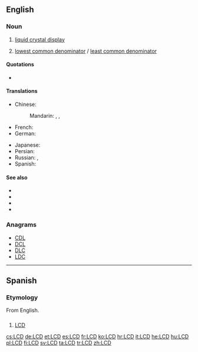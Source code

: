 ==English==
{{wikipedia}}

===Noun===
{{en-noun}}

# {{context|electronics|computing|lang=en}} [[liquid crystal display]]
# {{context|number theory|lang=en}} [[lowest common denominator]] / [[least common denominator]]

====Quotations====
* {{seeCites}}

====Translations====
{{trans-top|liquid crystal display}}
* Chinese:
*: Mandarin: {{t|cmn|液晶显示屏|sc=Hani}}, {{t|cmn|液晶显示器|sc=Hani}}, {{t+|cmn|LCD|sc=Hani}}
* French: {{t|fr|ACL}}
* German: {{t-needed|de}}
{{trans-mid}}
* Japanese: {{t-needed|ja}}
* Persian: {{t|fa|ال‌سی‌دی|tr=el-si-di|sc=fa-Arab}}
* Russian: {{t|ru|ЖКД|m|tr=ŽKD|sc=Cyrl}}, {{t|ru|ЖК-дисплей|m|tr=ŽK-displéj|sc=Cyrl}}
* Spanish: {{t-needed|es}}
{{trans-bottom}}

====See also====
* {{l|en|CRT}}
* {{l|en|LED}}
* {{l|en|TFT}}
* {{l|en|VDU}}

===Anagrams===
* [[CDL#English|CDL]]
* [[DCL#English|DCL]]
* [[DLC#English|DLC]]
* [[LDC#English|LDC]]

----

==Spanish==
{{wikipedia|lang=es}}

===Etymology===
From English.

==={{initialism-old|es}}===
{{es-noun|m}}

# {{context|electronics|computing|lang=es}} [[#English|LCD]] {{gloss|liquid crystal display}}

[[cs:LCD]]
[[de:LCD]]
[[et:LCD]]
[[es:LCD]]
[[fr:LCD]]
[[ko:LCD]]
[[hr:LCD]]
[[it:LCD]]
[[he:LCD]]
[[hu:LCD]]
[[pl:LCD]]
[[fi:LCD]]
[[sv:LCD]]
[[ta:LCD]]
[[tr:LCD]]
[[zh:LCD]]